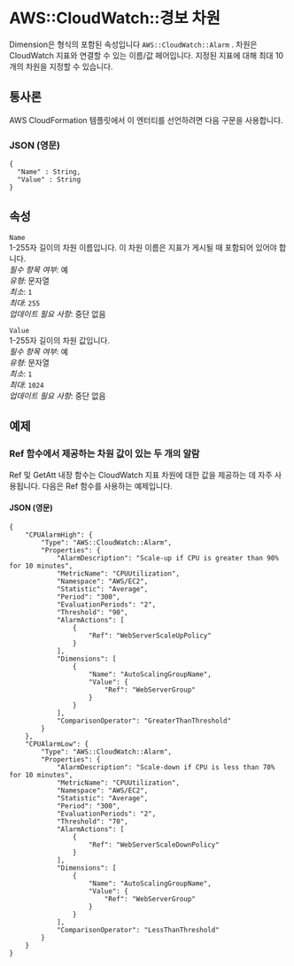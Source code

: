 # AWS::CloudWatch::경보 차원

Dimension은 형식의 포함된 속성입니다 `AWS::CloudWatch::Alarm` . 차원은 CloudWatch 지표와 연결할 수 있는 이름/값 페어입니다. 지정된 지표에 대해 최대 10개의 차원을 지정할 수 있습니다.

## 통사론

AWS CloudFormation 템플릿에서 이 엔터티를 선언하려면 다음 구문을 사용합니다.

### JSON (영문)

```
{
  "Name" : String,
  "Value" : String
}
```

## 속성

`Name`  
1-255자 길이의 차원 이름입니다. 이 차원 이름은 지표가 게시될 때 포함되어 있어야 합니다.  
_필수 항목 여부_: 예  
_유형_: 문자열  
_최소_: `1`  
_최대_: `255`  
_업데이트 필요 사항_: 중단 없음

`Value`  
1-255자 길이의 차원 값입니다.  
_필수 항목 여부_: 예  
_유형_: 문자열  
_최소_: `1`  
_최대_: `1024`  
_업데이트 필요 사항_: 중단 없음

## 예제

### Ref 함수에서 제공하는 차원 값이 있는 두 개의 알람

Ref 및 GetAtt 내장 함수는 CloudWatch 지표 차원에 대한 값을 제공하는 데 자주 사용됩니다. 다음은 Ref 함수를 사용하는 예제입니다.

#### JSON (영문)

```
{
    "CPUAlarmHigh": {
        "Type": "AWS::CloudWatch::Alarm",
        "Properties": {
            "AlarmDescription": "Scale-up if CPU is greater than 90% for 10 minutes",
            "MetricName": "CPUUtilization",
            "Namespace": "AWS/EC2",
            "Statistic": "Average",
            "Period": "300",
            "EvaluationPeriods": "2",
            "Threshold": "90",
            "AlarmActions": [
                {
                    "Ref": "WebServerScaleUpPolicy"
                }
            ],
            "Dimensions": [
                {
                    "Name": "AutoScalingGroupName",
                    "Value": {
                        "Ref": "WebServerGroup"
                    }
                }
            ],
            "ComparisonOperator": "GreaterThanThreshold"
        }
    },
    "CPUAlarmLow": {
        "Type": "AWS::CloudWatch::Alarm",
        "Properties": {
            "AlarmDescription": "Scale-down if CPU is less than 70% for 10 minutes",
            "MetricName": "CPUUtilization",
            "Namespace": "AWS/EC2",
            "Statistic": "Average",
            "Period": "300",
            "EvaluationPeriods": "2",
            "Threshold": "70",
            "AlarmActions": [
                {
                    "Ref": "WebServerScaleDownPolicy"
                }
            ],
            "Dimensions": [
                {
                    "Name": "AutoScalingGroupName",
                    "Value": {
                        "Ref": "WebServerGroup"
                    }
                }
            ],
            "ComparisonOperator": "LessThanThreshold"
        }
    }
}
```
